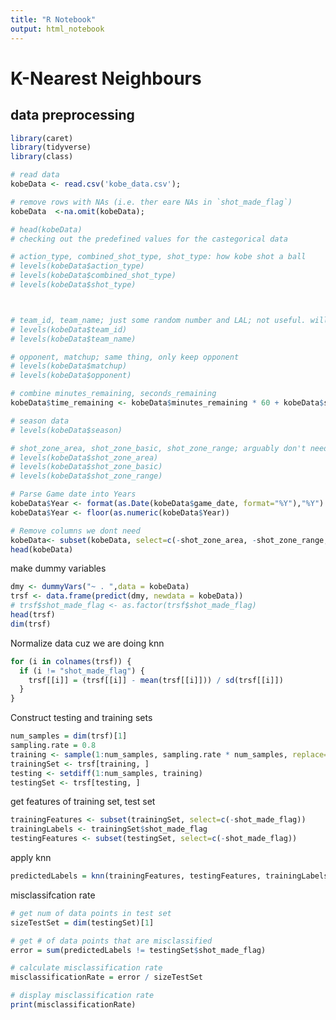 ```yaml
---
title: "R Notebook"
output: html_notebook
---
```


# K-Nearest Neighbours

## data preprocessing
```r
library(caret)
library(tidyverse)
library(class)

# read data
kobeData <- read.csv('kobe_data.csv');

# remove rows with NAs (i.e. ther eare NAs in `shot_made_flag`)
kobeData  <-na.omit(kobeData);

# head(kobeData)
# checking out the predefined values for the castegorical data

# action_type, combined_shot_type, shot_type: how kobe shot a ball
# levels(kobeData$action_type)
# levels(kobeData$combined_shot_type)
# levels(kobeData$shot_type)



# team_id, team_name; just some random number and LAL; not useful. will omit
# levels(kobeData$team_id)
# levels(kobeData$team_name)

# opponent, matchup; same thing, only keep opponent
# levels(kobeData$matchup)
# levels(kobeData$opponent)

# combine minutes_remaining, seconds_remaining
kobeData$time_remaining <- kobeData$minutes_remaining * 60 + kobeData$seconds_remaining

# season data
# levels(kobeData$season)

# shot_zone_area, shot_zone_basic, shot_zone_range; arguably don't need these because we have lat, long, loc_x, loc_y
# levels(kobeData$shot_zone_area)
# levels(kobeData$shot_zone_basic)
# levels(kobeData$shot_zone_range)

# Parse Game date into Years 
kobeData$Year <- format(as.Date(kobeData$game_date, format="%Y"),"%Y")
kobeData$Year <- floor(as.numeric(kobeData$Year))

# Remove columns we dont need
kobeData<- subset(kobeData, select=c(-shot_zone_area, -shot_zone_range, -shot_zone_basic, -action_type,-game_date,-game_id,-team_id,-team_name,-matchup, -season, -minutes_remaining, -seconds_remaining))
head(kobeData)
```

make dummy variables
```r
dmy <- dummyVars("~ . ",data = kobeData)
trsf <- data.frame(predict(dmy, newdata = kobeData))
# trsf$shot_made_flag <- as.factor(trsf$shot_made_flag)
head(trsf)
dim(trsf)
```

Normalize data cuz we are doing knn

```r
for (i in colnames(trsf)) {
  if (i != "shot_made_flag") {
    trsf[[i]] = (trsf[[i]] - mean(trsf[[i]])) / sd(trsf[[i]])
  }
}
```


Construct testing and training sets 
```r
num_samples = dim(trsf)[1]
sampling.rate = 0.8
training <- sample(1:num_samples, sampling.rate * num_samples, replace=FALSE)
trainingSet <- trsf[training, ]
testing <- setdiff(1:num_samples, training)
testingSet <- trsf[testing, ]
```

get features of training set, test set
```r
trainingFeatures <- subset(trainingSet, select=c(-shot_made_flag))
trainingLabels <- trainingSet$shot_made_flag
testingFeatures <- subset(testingSet, select=c(-shot_made_flag))
```

apply knn
```r
predictedLabels = knn(trainingFeatures, testingFeatures, trainingLabels, k = 5)
```

misclassifcation rate
```r
# get num of data points in test set
sizeTestSet = dim(testingSet)[1]

# get # of data points that are misclassified
error = sum(predictedLabels != testingSet$shot_made_flag)

# calculate misclassification rate
misclassificationRate = error / sizeTestSet

# display misclassification rate
print(misclassificationRate)
```

